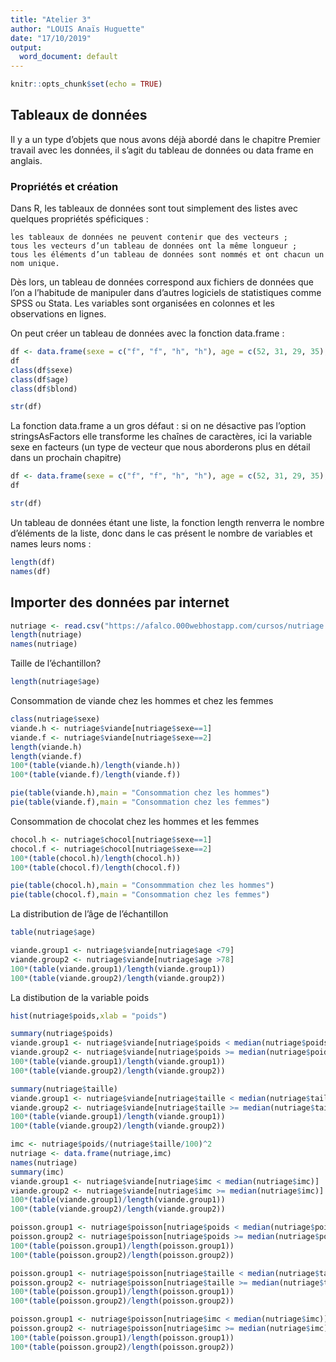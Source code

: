 ---
title: "Atelier 3"
author: "LOUIS Anaïs Huguette"
date: "17/10/2019"
output:
  word_document: default
---

```{r setup, include=FALSE}
knitr::opts_chunk$set(echo = TRUE)
```

## Tableaux de données

Il y a un type d’objets que nous avons déjà abordé dans le chapitre Premier travail avec les données, il s’agit du tableau de données ou data frame en anglais.

### Propriétés et création

Dans R, les tableaux de données sont tout simplement des listes avec quelques propriétés spéficiques :

    les tableaux de données ne peuvent contenir que des vecteurs ;
    tous les vecteurs d’un tableau de données ont la même longueur ;
    tous les éléments d’un tableau de données sont nommés et ont chacun un nom unique.

Dès lors, un tableau de données correspond aux fichiers de données que l’on a l’habitude de manipuler dans d’autres logiciels de statistiques comme SPSS ou Stata. Les variables sont organisées en colonnes et les observations en lignes.

On peut créer un tableau de données avec la fonction data.frame :

```{r}
df <- data.frame(sexe = c("f", "f", "h", "h"), age = c(52, 31, 29, 35), blond = c(FALSE, TRUE, TRUE, FALSE))
df
class(df$sexe)
class(df$age)
class(df$blond)
```

```{r}
str(df)
```
La fonction data.frame a un gros défaut : si on ne désactive pas l’option stringsAsFactors elle transforme les chaînes de caractères, ici la variable sexe en facteurs (un type de vecteur que nous aborderons plus en détail dans un prochain chapitre)
```{r}
df <- data.frame(sexe = c("f", "f", "h", "h"), age = c(52, 31, 29, 35), blond = c(FALSE, TRUE, TRUE, FALSE), stringsAsFactors = FALSE)
df
```

```{r}
str(df)
```

Un tableau de données étant une liste, la fonction length renverra le nombre d’éléments de la liste, donc dans le cas présent le nombre de variables et names leurs noms :

```{r}
length(df)
names(df)
```

## Importer des données par internet

```{r}
nutriage <- read.csv("https://afalco.000webhostapp.com/cursos/nutriage.csv",header=TRUE)
length(nutriage)
names(nutriage)
```
Taille de l'échantillon?

```{r}
length(nutriage$age)
```

Consommation de viande chez les  hommes et chez les femmes

```{r}
class(nutriage$sexe)
viande.h <- nutriage$viande[nutriage$sexe==1]
viande.f <- nutriage$viande[nutriage$sexe==2]
length(viande.h)
length(viande.f)
100*(table(viande.h)/length(viande.h))
100*(table(viande.f)/length(viande.f))
```


```{r}
pie(table(viande.h),main = "Consommation chez les hommes")
pie(table(viande.f),main = "Consommation chez les femmes")
```

Consommation de chocolat chez les hommes et les femmes

```{r}
chocol.h <- nutriage$chocol[nutriage$sexe==1]
chocol.f <- nutriage$chocol[nutriage$sexe==2]
100*(table(chocol.h)/length(chocol.h))
100*(table(chocol.f)/length(chocol.f))
```

```{r}
pie(table(chocol.h),main = "Consommmation chez les hommes")
pie(table(chocol.f),main = "Consommation chez les femmes")
```

La distribution de l'âge de l'échantillon

```{r}
table(nutriage$age)
```

```{r}
viande.group1 <- nutriage$viande[nutriage$age <79]
viande.group2 <- nutriage$viande[nutriage$age >78]
100*(table(viande.group1)/length(viande.group1))
100*(table(viande.group2)/length(viande.group2))
```

La distibution de la variable poids

```{r}
hist(nutriage$poids,xlab = "poids")
```


```{r}
summary(nutriage$poids)
viande.group1 <- nutriage$viande[nutriage$poids < median(nutriage$poids)]
viande.group2 <- nutriage$viande[nutriage$poids >= median(nutriage$poids)]
100*(table(viande.group1)/length(viande.group1))
100*(table(viande.group2)/length(viande.group2))
```

```{r}
summary(nutriage$taille)
viande.group1 <- nutriage$viande[nutriage$taille < median(nutriage$taille)]
viande.group2 <- nutriage$viande[nutriage$taille >= median(nutriage$taille)]
100*(table(viande.group1)/length(viande.group1))
100*(table(viande.group2)/length(viande.group2))
```

```{r}
imc <- nutriage$poids/(nutriage$taille/100)^2
nutriage <- data.frame(nutriage,imc)
names(nutriage)
summary(imc)
viande.group1 <- nutriage$viande[nutriage$imc < median(nutriage$imc)]
viande.group2 <- nutriage$viande[nutriage$imc >= median(nutriage$imc)]
100*(table(viande.group1)/length(viande.group1))
100*(table(viande.group2)/length(viande.group2))
```


```{r}
poisson.group1 <- nutriage$poisson[nutriage$poids < median(nutriage$poids)]
poisson.group2 <- nutriage$poisson[nutriage$poids >= median(nutriage$poids)]
100*(table(poisson.group1)/length(poisson.group1))
100*(table(poisson.group2)/length(poisson.group2))
```

```{r}
poisson.group1 <- nutriage$poisson[nutriage$taille < median(nutriage$taille)]
poisson.group2 <- nutriage$poisson[nutriage$taille >= median(nutriage$taille)]
100*(table(poisson.group1)/length(poisson.group1))
100*(table(poisson.group2)/length(poisson.group2))
```

```{r}
poisson.group1 <- nutriage$poisson[nutriage$imc < median(nutriage$imc)]
poisson.group2 <- nutriage$poisson[nutriage$imc >= median(nutriage$imc)]
100*(table(poisson.group1)/length(poisson.group1))
100*(table(poisson.group2)/length(poisson.group2))
```
